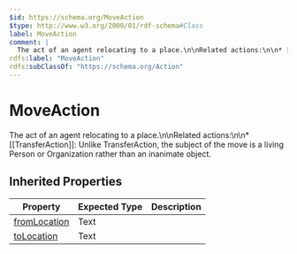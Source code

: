 ```yaml
---
$id: https://schema.org/MoveAction
$type: http://www.w3.org/2000/01/rdf-schema#Class
label: MoveAction
comment: |
  The act of an agent relocating to a place.\n\nRelated actions:\n\n* [[TransferAction]]: Unlike TransferAction, the subject of the move is a living Person or Organization rather than an inanimate object.
rdfs:label: "MoveAction"
rdfs:subClassOf: "https://schema.org/Action"
---
```


# MoveAction

The act of an agent relocating to a place.\n\nRelated actions:\n\n* [[TransferAction]]: Unlike TransferAction, the subject of the move is a living Person or Organization rather than an inanimate object.

## Inherited Properties

| Property | Expected Type | Description |
| --- | --- | --- |
| [fromLocation](https://schema.org/fromLocation) | Text |  |
| [toLocation](https://schema.org/toLocation) | Text |  |
